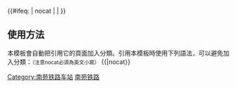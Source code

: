 {{鐵道路線|
| 模板名稱 = 南苑铁路
| 名稱 = [[南苑铁路]]
| 代表色 = #0033c9
| Logo = [[File:China_Railways.svg|17px]]
| 背景顏色 = #FFFFFF
| 車站列表 = [[大红门站 (铁路)|大红门]] - [[北京南苑机场|南苑]]
}}
<includeonly>{{#ifeq: {{{1}}} | nocat | <!--空--> | [[Category:南苑铁路车站]] }}</includeonly><noinclude>

==使用方法==
本模板會自動把引用它的頁面加入分類。引用本模板時使用下列語法，可以避免加入分類：<small>（注意nocat必須為英文小寫）</small>
<nowiki>{{</nowiki>{{PAGENAME}}<nowiki>|nocat}}</nowiki>
[[Category:中國鐵路路線模板|南苑铁路]]
</noinclude>